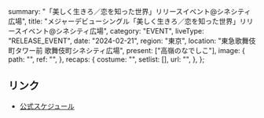   summary: "「美しく生きろ／恋を知った世界」リリースイベント@シネシティ広場",
  title: "メジャーデビューシングル「美しく生きろ／恋を知った世界」リリースイベント@シネシティ広場",
  category: "EVENT",
  liveType: "RELEASE_EVENT",
  date: "2024-02-21",
  region: "東京",
  location: "東急歌舞伎町タワー前 歌舞伎町シネシティ広場",
  present: ["高嶺のなでしこ"],
  image: {
    path: "",
    ref: "",
  },
  recaps: {
    costume: "",
    setlist: [],
    url: "",
  },
};

## リンク

- [公式スケジュール](https://takanenonadeshiko.jp/?p=1797)
